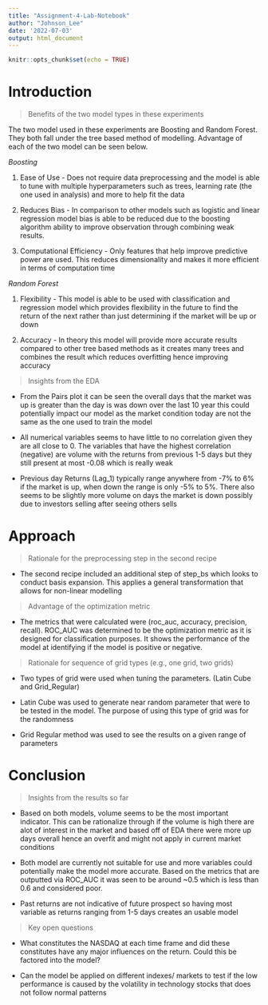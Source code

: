 ---
title: "Assignment-4-Lab-Notebook"
author: "Johnson_Lee"
date: '2022-07-03'
output: html_document
---

```{r setup, include=FALSE}
knitr::opts_chunk$set(echo = TRUE)
```

# Introduction
> Benefits of the two model types in these experiments

The two model used in these experiments are Boosting and Random Forest. They both fall under the tree based method of modelling. Advantage of each of the two model can be seen below.

*Boosting*

1. Ease of Use - Does not require data preprocessing and the model is able to tune with multiple hyperparameters such as trees, learning rate (the one used in analysis) and more to help fit the data

2. Reduces Bias - In comparison to other models such as logistic and linear regression model bias is able to be reduced due to the boosting algorithm ability to improve observation through combining weak results. 

3. Computational Efficiency - Only features that help improve predictive power are used. This reduces dimensionality and makes it more efficient in terms of computation time

*Random Forest*

1. Flexibility - This model is able to be used with classification and regression model which provides flexibility in the future to find the return of the next rather than just determining if the market will be up or down

2. Accuracy - In theory this model will provide more accurate results compared to other tree based methods as it creates many trees and combines the result which reduces overfitting hence improving accuracy

> Insights from the EDA

- From the Pairs plot it can be seen the overall days that the market was up is greater than the day is was down over the last 10 year this could potentially impact our model as the market condition today are not the same as the one used to train the model

- All numerical variables seems to have little to no correlation given they are all close to 0. The variables that have the highest correlation (negative) are volume with the returns from previous 1-5 days but they still present at most -0.08 which is really weak

- Previous day Returns (Lag_1) typically range anywhere from -7% to 6% if the market is up, when down the range is only -5% to 5%. There also seems to be slightly more volume on days the market is down possibly due to investors selling after seeing others sells

# Approach

> Rationale for the preprocessing step in the second recipe

- The second recipe included an additional step of step_bs which looks to conduct basis expansion. This applies a general transformation that allows for non-linear modelling

> Advantage of the optimization metric

- The metrics that were calculated were (roc_auc, accuracy, precision, recall). ROC_AUC was determined to be the optimization metric as it is designed for classification purposes. It shows the performance of the model at identifying if the model is positive or negative.

> Rationale for sequence of grid types (e.g., one grid, two grids)

- Two types of grid were used when tuning the parameters. (Latin Cube and Grid_Regular)

- Latin Cube was used to generate near random parameter that were to be tested in the model. The purpose of using this type of grid was for the randomness

- Grid Regular method was used to see the results on a given range of parameters


# Conclusion

> Insights from the results so far

- Based on both models, volume seems to be the most important indicator. This can be rationalize through if the volume is high there are alot of interest in the market and based off of EDA there were more up days overall hence an overfit and might not apply in current market conditions

- Both model are currently not suitable for use and more variables could potentially make the model more accurate. Based on the metrics that are outputted via ROC_AUC it was seen to be around ~0.5 which is less than 0.6 and considered poor. 

- Past returns are not indicative of future prospect so having most variable as returns ranging from 1-5 days creates an usable model

> Key open questions

- What constitutes the NASDAQ at each time frame and did these constitutes have any major influences on the return. Could this be factored into the model?

- Can the model be applied on different indexes/ markets to test if the low performance is caused by the volatility in technology stocks that does not follow normal patterns